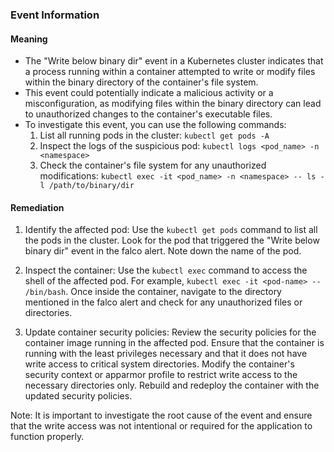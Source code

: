 
### Event Information

#### Meaning

- The "Write below binary dir" event in a Kubernetes cluster indicates that a process running within a container attempted to write or modify files within the binary directory of the container's file system.
- This event could potentially indicate a malicious activity or a misconfiguration, as modifying files within the binary directory can lead to unauthorized changes to the container's executable files.
- To investigate this event, you can use the following commands:
  1. List all running pods in the cluster: `kubectl get pods -A`
  2. Inspect the logs of the suspicious pod: `kubectl logs <pod_name> -n <namespace>`
  3. Check the container's file system for any unauthorized modifications: `kubectl exec -it <pod_name> -n <namespace> -- ls -l /path/to/binary/dir`

#### Remediation

1. Identify the affected pod: Use the `kubectl get pods` command to list all the pods in the cluster. Look for the pod that triggered the "Write below binary dir" event in the falco alert. Note down the name of the pod.

2. Inspect the container: Use the `kubectl exec` command to access the shell of the affected pod. For example, `kubectl exec -it <pod-name> -- /bin/bash`. Once inside the container, navigate to the directory mentioned in the falco alert and check for any unauthorized files or directories.

3. Update container security policies: Review the security policies for the container image running in the affected pod. Ensure that the container is running with the least privileges necessary and that it does not have write access to critical system directories. Modify the container's security context or apparmor profile to restrict write access to the necessary directories only. Rebuild and redeploy the container with the updated security policies.

Note: It is important to investigate the root cause of the event and ensure that the write access was not intentional or required for the application to function properly.

